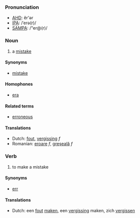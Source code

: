 ===Pronunciation===
*[[w:AHD|AHD]]: ĕr'ər
*[[w:IPA|IPA]]: /ˈerə(r)/
*[[w:SAMPA|SAMPA]]: /"er@(r)/

===Noun===
#a [[mistake]]
====Synonyms====
*[[mistake]]
====Homophones====
*[[era]]
====Related terms====
*[[erroneous]]
====Translations====
*Dutch: [[fout]], [[vergissing]] ''f''
*Romanian: [[eroare]] ''f'', [[greşeală]] ''f''

===Verb===
#to make a mistake
====Synonyms====
*[[err]]
====Translations====
*Dutch: een [[fout]] [[maken]], een [[vergissing]] maken, zich [[vergissen]]